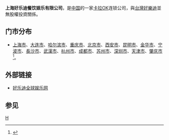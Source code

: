 '''上海好乐迪餐饮娱乐有限公司'''，是[[中国大陆|中国]]的一家[[卡拉OK|卡拉OK]]连锁公司，與[[好樂迪|台灣好樂迪]]並無股權投資關係。

==门市分布==
*[[上海市|上海市]]、[[大连市|大连市]]、[[哈尔滨市|哈尔滨市]]、[[重庆市|重庆市]]、[[北京市|北京市]]、[[西安市|西安市]]、[[昆明市|昆明市]]、[[金华市|金华市]]、[[宁波市|宁波市]]、[[長沙市|長沙市]]、[[武漢市|武漢市]]、[[杭州市|杭州市]]、[[成都市|成都市]]、[[苏州市|苏州市]]、[[深圳市|深圳市]]、[[天津市|天津市]]、[[肇庆市|肇庆市]]<ref>{{cite web |language=zh-cn |url=http://www.haoledi.com/about.asp |title=好乐迪-关于Haoledi-公司简介 |publisher=好乐迪全球娱乐网 |deadurl=yes |archiveurl=https://web.archive.org/web/20090518095349/http://www.haoledi.com/about.asp |archivedate=2009-05-18 |access-date=2011-06-25 }}</ref>。

==外部链接==
*[https://web.archive.org/web/20110728013246/http://www.haoledi.com/ 好乐迪全球娱乐网]
==参见==
<references/>

{{Chinese company-stub}}
[[Category:卡拉OK|H]]